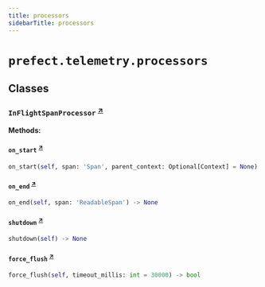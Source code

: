 ```yaml
---
title: processors
sidebarTitle: processors
---
```


# `prefect.telemetry.processors`

## Classes

### `InFlightSpanProcessor` <sup><a href="https://github.com/PrefectHQ/prefect/blob/main/src/prefect/telemetry/processors.py#L13" target="_blank">↗</a></sup>

**Methods:**

#### `on_start` <sup><a href="https://github.com/PrefectHQ/prefect/blob/main/src/prefect/telemetry/processors.py#L41" target="_blank">↗</a></sup>

```python
on_start(self, span: 'Span', parent_context: Optional[Context] = None) -> None
```

#### `on_end` <sup><a href="https://github.com/PrefectHQ/prefect/blob/main/src/prefect/telemetry/processors.py#L47" target="_blank">↗</a></sup>

```python
on_end(self, span: 'ReadableSpan') -> None
```

#### `shutdown` <sup><a href="https://github.com/PrefectHQ/prefect/blob/main/src/prefect/telemetry/processors.py#L54" target="_blank">↗</a></sup>

```python
shutdown(self) -> None
```

#### `force_flush` <sup><a href="https://github.com/PrefectHQ/prefect/blob/main/src/prefect/telemetry/processors.py#L59" target="_blank">↗</a></sup>

```python
force_flush(self, timeout_millis: int = 30000) -> bool
```
